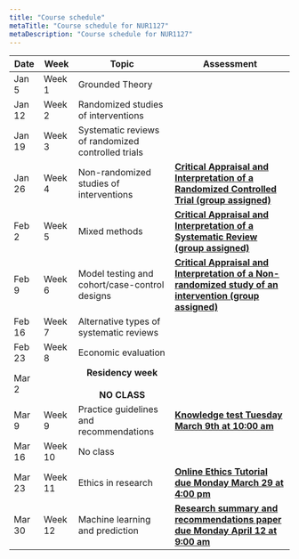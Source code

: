```yaml
---
title: "Course schedule"
metaTitle: "Course schedule for NUR1127"
metaDescription: "Course schedule for NUR1127"
---
```


<table>
  <thead>
    <tr>
      <th>Date</th>
      <th>Week</th>
      <th>Topic</th>
      <th>Assessment</th>
    </tr>
  </thead>
  <tbody>
    <tr>
      <td>Jan 5</td>
      <td>Week 1</td>
      <td>Grounded Theory</td>
      <td></td>
    </tr>
    <tr>
      <td>Jan 12</td>
      <td>Week 2</td>
      <td>Randomized studies of interventions</td>
      <td></td>
    </tr>
    <tr>
      <td>Jan 19</td>
      <td>Week 3</td>
      <td>Systematic reviews of randomized controlled trials</td>
      <td></td>
    </tr>
    <tr>
      <td>Jan 26</td>
      <td>Week 4</td>
      <td>Non-randomized studies of interventions</td>
      <td>
        <strong>
          <a
            target="_blank"
            href="https://q.utoronto.ca/courses/201160/assignments/465707"
          >
            Critical Appraisal and Interpretation of a Randomized Controlled
            Trial (group assigned)
          </a>
        </strong>
      </td>
    </tr>
    <tr>
      <td>Feb 2</td>
      <td>Week 5</td>
      <td>Mixed methods</td>
      <td>
        <strong>
          <a
            target="_blank"
            href="https://q.utoronto.ca/courses/201160/assignments/465707"
          >
            Critical Appraisal and Interpretation of a Systematic Review (group
            assigned)
          </a>
        </strong>
      </td>
    </tr>
    <tr>
      <td>Feb 9</td>
      <td>Week 6</td>
      <td>Model testing and cohort/case-control designs</td>
      <td>
        <strong>
          <a
            target="_blank"
            href="https://q.utoronto.ca/courses/201160/assignments/465707"
          >
            Critical Appraisal and Interpretation of a Non-randomized study of
            an intervention (group assigned)
          </a>
        </strong>
      </td>
    </tr>
    <tr>
      <td>Feb 16</td>
      <td>Week 7</td>
      <td>Alternative types of systematic reviews</td>
      <td></td>
    </tr>
    <tr>
      <td>Feb 23</td>
      <td>Week 8</td>
      <td>Economic evaluation</td>
      <td></td>
    </tr>
    <tr>
      <td>Mar 2</td>
      <td></td>
      <td>
        <strong>
          <center>
            Residency week <br></br> NO CLASS
          </center>
        </strong>
      </td>
      <td></td>
    </tr>
    <tr>
      <td>Mar 9</td>
      <td>Week 9</td>
      <td>Practice guidelines and recommendations</td>
      <td>
        <strong>
          <a
            target="_blank"
            href="https://q.utoronto.ca/courses/201160/assignments/465705"
          >
            Knowledge test Tuesday March 9th at 10:00 am
          </a>
        </strong>
      </td>
    </tr>
    <tr>
      <td>Mar 16</td>
      <td>Week 10</td>
      <td>No class</td>
      <td></td>
    </tr>
    <tr>
      <td>Mar 23</td>
      <td>Week 11</td>
      <td>Ethics in research</td>
      <td>
        <strong>
          <a
            target="_blank"
            href="https://q.utoronto.ca/courses/201160/assignments/465709"
          >
            Online Ethics Tutorial due Monday March 29 at 4:00 pm
          </a>
        </strong>
      </td>
    </tr>
    <tr>
      <td>Mar 30</td>
      <td>Week 12</td>
      <td>Machine learning and prediction</td>
      <td>
        <strong>
          <a
            target="_blank"
            href="https://q.utoronto.ca/courses/201160/assignments/465708"
          >
            Research summary and recommendations paper due Monday April 12 at
            9:00 am
          </a>
        </strong>
      </td>
    </tr>
  </tbody>
</table>
